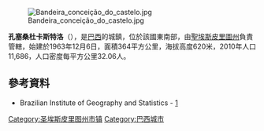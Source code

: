 [[Image:Bandeira_conceição_do_castelo.jpg|thumb]]

{{coord|20|22|04|S|41|14|38|W|scale:30000|display=title}}

'''孔塞桑杜卡斯特洛'''（{{lang-pt|Conceição do Castelo}}），是[[巴西|巴西]]的城鎮，位於該國東南部，由[[聖埃斯皮里圖州|聖埃斯皮里圖州]]負責管轄，始建於1963年12月6日，面積364平方公里，海拔高度620米，2010年人口11,686，人口密度每平方公里32.06人。

==參考資料==
*Brazilian Institute of Geography and Statistics - [https://web.archive.org/web/20080611095922/http://www.ibge.gov.br/cidadesat/default.php]

{{Brazil-geo-stub}}
{{聖埃斯皮里圖州市鎮}}
[[Category:圣埃斯皮里图州市镇|Category:圣埃斯皮里图州市镇]]
[[Category:巴西城市|Category:巴西城市]]